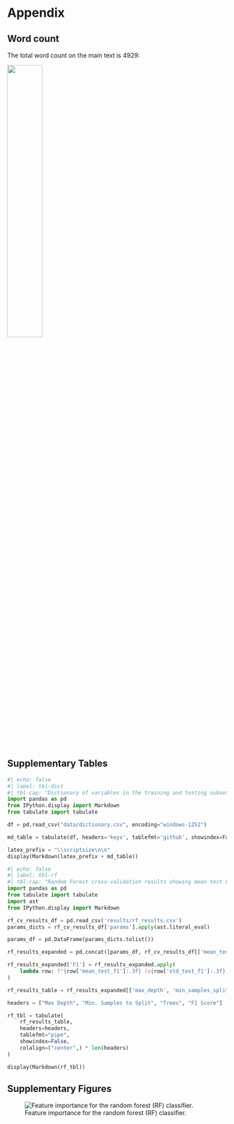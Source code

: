 # Appendix {.unnumbered}

## Word count

The total word count on the main text is 4929:

![](figures/word_count.png){width=40%}

## Supplementary Tables

```python
#| echo: false
#| label: tbl-dict
#| tbl-cap: "Dictionary of variables in the training and testing subsets of the UNSW-NB15 dataset."
import pandas as pd
from IPython.display import Markdown
from tabulate import tabulate

df = pd.read_csv("data/dictionary.csv", encoding="windows-1252")

md_table = tabulate(df, headers='keys', tablefmt='github', showindex=False)

latex_prefix = "\\scriptsize\n\n" 
display(Markdown(latex_prefix + md_table))
```

```python
#| echo: false
#| label: tbl-rf
#| tbl-cap: "Random Forest cross-validation results showing mean test F1 scores (± standard deviation) for different hyperparameter combinations, including maximum tree depth, minimum samples required to split a node, and number of trees."
import pandas as pd
from tabulate import tabulate
import ast
from IPython.display import Markdown

rf_cv_results_df = pd.read_csv('results/rf_results.csv')
params_dicts = rf_cv_results_df['params'].apply(ast.literal_eval)

params_df = pd.DataFrame(params_dicts.tolist())

rf_results_expanded = pd.concat([params_df, rf_cv_results_df[['mean_test_f1', 'std_test_f1']]], axis=1)

rf_results_expanded['F1'] = rf_results_expanded.apply(
    lambda row: f"{row['mean_test_f1']:.3f} (±{row['std_test_f1']:.3f})", axis=1
)

rf_results_table = rf_results_expanded[['max_depth', 'min_samples_split', 'n_estimators', 'F1']]

headers = ["Max Depth", "Min. Samples to Split", "Trees", "F1 Score"]

rf_tbl = tabulate(
    rf_results_table,
    headers=headers,
    tablefmt="pipe",  
    showindex=False,
    colalign=("center",) * len(headers)  
)

display(Markdown(rf_tbl))
```

## Supplementary Figures

![Feature importance for the random forest (RF) classifier.](figures/feature_importance.png){#fig-importance}